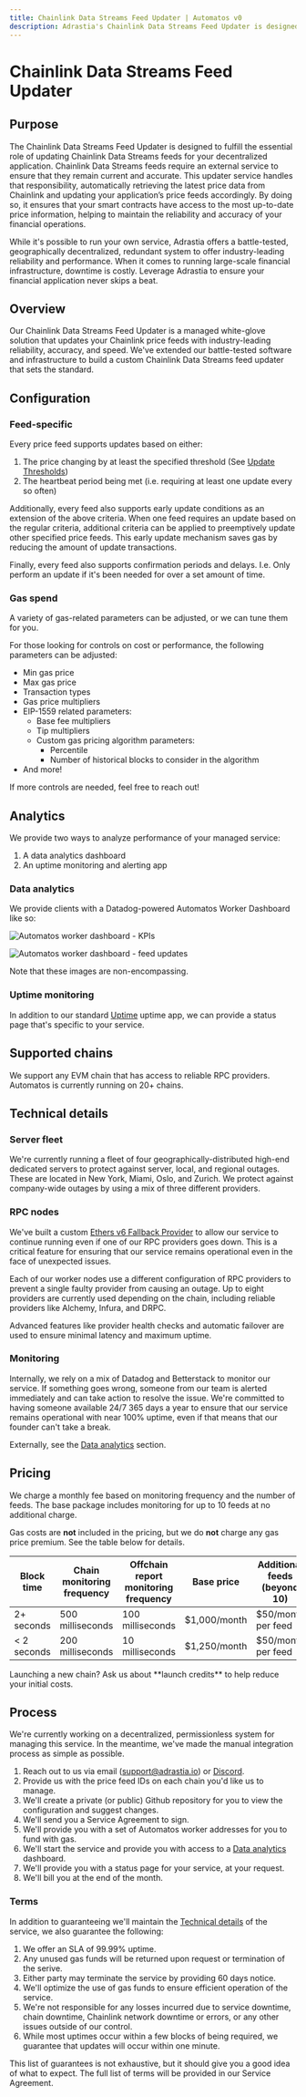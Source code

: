 ```yaml
---
title: Chainlink Data Streams Feed Updater | Automatos v0
description: Adrastia's Chainlink Data Streams Feed Updater is designed to fulfill the essential role of updating Chainlink Data Streams feeds for your decentralized application.
---
```



# Chainlink Data Streams Feed Updater

## Purpose

The Chainlink Data Streams Feed Updater is designed to fulfill the essential role of updating Chainlink Data Streams feeds for your decentralized application. Chainlink Data Streams feeds require an external service to ensure that they remain current and accurate. This updater service handles that responsibility, automatically retrieving the latest price data from Chainlink and updating your application’s price feeds accordingly. By doing so, it ensures that your smart contracts have access to the most up-to-date price information, helping to maintain the reliability and accuracy of your financial operations.

While it's possible to run your own service, Adrastia offers a battle-tested, geographically decentralized, redundant system to offer industry-leading reliability and performance. When it comes to running large-scale financial infrastructure, downtime is costly. Leverage Adrastia to ensure your financial application never skips a beat.

## Overview

Our Chainlink Data Streams Feed Updater is a managed white-glove solution that updates your Chainlink price feeds with industry-leading reliability, accuracy, and speed. We've extended our battle-tested software and infrastructure to build a custom Chainlink Data Streams feed updater that sets the standard.

## Configuration

### Feed-specific

Every price feed supports updates based on either:

1. The price changing by at least the specified threshold (See [Update Thresholds](/misc/update-thresholds))
2. The heartbeat period being met (i.e. requiring at least one update every so often)

Additionally, every feed also supports early update conditions as an extension of the above criteria. When one feed requires an update based on the regular criteria, additional criteria can be applied to preemptively update other specified price feeds. This early update mechanism saves gas by reducing the amount of update transactions.

Finally, every feed also supports confirmation periods and delays. I.e. Only perform an update if it's been needed for over a set amount of time.

### Gas spend

A variety of gas-related parameters can be adjusted, or we can tune them for you.

For those looking for controls on cost or performance, the following parameters can be adjusted:

- Min gas price
- Max gas price
- Transaction types
- Gas price multipliers
- EIP-1559 related parameters:
  - Base fee multipliers
  - Tip multipliers
  - Custom gas pricing algorithm parameters:
    - Percentile
    - Number of historical blocks to consider in the algorithm
- And more!

If more controls are needed, feel free to reach out!

## Analytics

We provide two ways to analyze performance of your managed service:

1. A data analytics dashboard
2. An uptime monitoring and alerting app

### Data analytics

We provide clients with a Datadog-powered Automatos Worker Dashboard like so:

![Automatos worker dashboard - KPIs](/images/chainlink-data-streams-feed-updater-analytics.png)

![Automatos worker dashboard - feed updates](/images/chainlink-data-streams-feed-updater-analytics-2.png)

Note that these images are non-encompassing.

### Uptime monitoring

In addition to our standard [Uptime](https://status.adrastia.io) uptime app, we can provide a status page that's specific to your service.

## Supported chains

We support any EVM chain that has access to reliable RPC providers. Automatos is currently running on 20+ chains.

## Technical details

### Server fleet

We're currently running a fleet of four geographically-distributed high-end dedicated servers to protect against server, local, and regional outages. These are located in New York, Miami, Oslo, and Zurich. We protect against company-wide outages by using a mix of three different providers.

### RPC nodes

We've built a custom [Ethers v6 Fallback Provider](https://github.com/adrastia-oracle/ethers-v6-fallback-provider) to allow our service to continue running even if one of our RPC providers goes down. This is a critical feature for ensuring that our service remains operational even in the face of unexpected issues.

Each of our worker nodes use a different configuration of RPC providers to prevent a single faulty provider from causing an outage. Up to eight providers are currently used depending on the chain, including reliable providers like Alchemy, Infura, and DRPC.

Advanced features like provider health checks and automatic failover are used to ensure minimal latency and maximum uptime.

### Monitoring

Internally, we rely on a mix of Datadog and Betterstack to monitor our service. If something goes wrong, someone from our team is alerted immediately and can take action to resolve the issue. We're committed to having someone available 24/7 365 days a year to ensure that our service remains operational with near 100% uptime, even if that means that our founder can't take a break.

Externally, see the [Data analytics](#data-analytics) section.

## Pricing

We charge a monthly fee based on monitoring frequency and the number of feeds. The base package includes monitoring for up to 10 feeds at no additional charge.

Gas costs are **not** included in the pricing, but we do **not** charge any gas price premium. See the table below for details.

| Block time   | Chain monitoring frequency | Offchain report monitoring frequency | Base price   | Additional feeds (beyond 10) | Gas price premium |
| ------------ | -------------------------- | ------------------------------------ | ------------ | ---------------------------- | ----------------- |
| 2+ seconds   | 500 milliseconds           | 100 milliseconds                     | $1,000/month | $50/month per feed           | None              |
| \< 2 seconds | 200 milliseconds           | 10 milliseconds                      | $1,250/month | $50/month per feed           | None              |

<Callout emoji="🚀">
  Launching a new chain? Ask us about **launch credits** to help reduce your initial costs.
</Callout>

## Process

We're currently working on a decentralized, permissionless system for managing this service. In the meantime, we've made the manual integration process as simple as possible.

1. Reach out to us via email ([support@adrastia.io](mailto:support@adrastia.io)) or [Discord](https://discord.adrastia.io).
2. Provide us with the price feed IDs on each chain you'd like us to manage.
3. We'll create a private (or public) Github repository for you to view the configuration and suggest changes.
4. We'll send you a Service Agreement to sign.
5. We'll provide you with a set of Automatos worker addresses for you to fund with gas.
6. We'll start the service and provide you with access to a [Data analytics](#data-analytics) dashboard.
7. We'll provide you with a status page for your service, at your request.
8. We'll bill you at the end of the month.

### Terms

In addition to guaranteeing we'll maintain the [Technical details](#technical-details) of the service, we also guarantee the following:

1. We offer an SLA of 99.99% uptime.
2. Any unused gas funds will be returned upon request or termination of the serive.
3. Either party may terminate the service by providing 60 days notice.
4. We'll optimize the use of gas funds to ensure efficient operation of the service.
5. We're not responsible for any losses incurred due to service downtime, chain downtime, Chainlink network downtime or errors, or any other issues outside of our control.
6. While most uptimes occur within a few blocks of being required, we guarantee that updates will occur within one minute.

This list of guarantees is not exhaustive, but it should give you a good idea of what to expect. The full list of terms will be provided in our Service Agreement.
